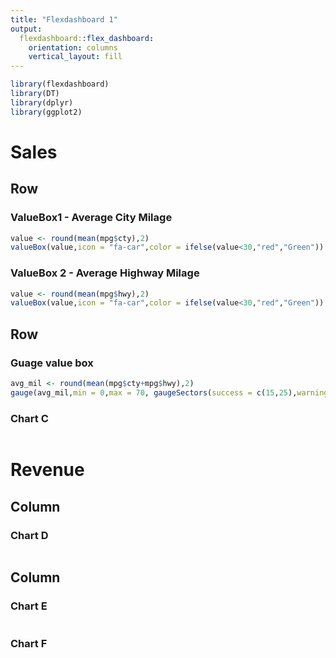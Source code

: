 ---
title: "Flexdashboard 1"
output: 
  flexdashboard::flex_dashboard:
    orientation: columns
    vertical_layout: fill
---

```{r setup, include=FALSE}
library(flexdashboard)
library(DT)
library(dplyr)
library(ggplot2)
```

Sales {data-orientation=rows data-navmenu="Annual Report"}
===================================================================

Row 
-----------------------------------------------------------------------
### ValueBox1 - Average City Milage

```{r}
value <- round(mean(mpg$cty),2)
valueBox(value,icon = "fa-car",color = ifelse(value<30,"red","Green"))
```

### ValueBox 2 - Average Highway Milage
```{r}
value <- round(mean(mpg$hwy),2)
valueBox(value,icon = "fa-car",color = ifelse(value<30,"red","Green"))
```


Row
-----------------------------------------------------------------------
### Guage value box

```{r}
avg_mil <- round(mean(mpg$cty+mpg$hwy),2) 
gauge(avg_mil,min = 0,max = 70, gaugeSectors(success = c(15,25),warning = c(12,16),danger = c(26,30),colors = c("Green","Blue","Red")))
```

### Chart C

```{r}

```


Revenue {data-orientation=rows data-navmenu="Annual Report"}
============================================
Column
----------------------------------------
### Chart D

```{r}

```
Column
----------------------------------------
### Chart E

```{r}

```

### Chart F

```{r}

```
